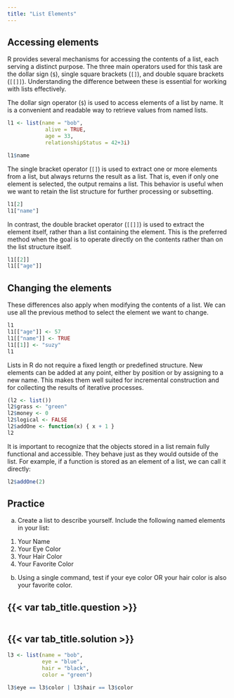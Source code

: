 ```yaml
---
title: "List Elements"
---
```


## Accessing elements

R provides several mechanisms for accessing the contents of a list, each serving a distinct purpose. The three main operators used for this task are the dollar sign (`$`), single square brackets (`[]`), and double square brackets (`[[]]`). Understanding the difference between these is essential for working with lists effectively.

The dollar sign operator (`$`) is used to access elements of a list by name. It is a convenient and readable way to retrieve values from named lists. 

```r
l1 <- list(name = "bob",
            alive = TRUE,
            age = 33,
            relationshipStatus = 42+3i)

l1$name
```

The single bracket operator (`[]`) is used to extract one or more elements from a list, but always returns the result as a list. That is, even if only one element is selected, the output remains a list. This behavior is useful when we want to retain the list structure for further processing or subsetting.

```r
l1[2]
l1["name"]
```

In contrast, the double bracket operator (`[[]]`) is used to extract the element itself, rather than a list containing the element. This is the preferred method when the goal is to operate directly on the contents rather than on the list structure itself.

```r
l1[[2]]
l1[["age"]]
```

## Changing the elements

These differences also apply when modifying the contents of a list. We can use all the previous method to select the element we want to change.

```r
l1
l1[["age"]] <- 57
l1[["name"]] <- TRUE
l1[[1]] <- "suzy"
l1
```

Lists in R do not require a fixed length or predefined structure. New elements can be added at any point, either by position or by assigning to a new name. This makes them well suited for incremental construction and for collecting the results of iterative processes.

```r
(l2 <- list())
l2$grass <- "green"
l2$money <- 0
l2$logical <- FALSE
l2$addOne <- function(x) { x + 1 }
l2
```

It is important to recognize that the objects stored in a list remain fully functional and accessible. They behave just as they would outside of the list. For example, if a function is stored as an element of a list, we can call it directly:

```r
l2$addOne(2)
```

::: practice

## Practice

a. Create a list to describe yourself. Include the following named elements in your list:
1. Your Name
2. Your Eye Color
3. Your Hair Color
5. Your Favorite Color

b. Using a single command, test if your eye color OR your hair color is also your favorite color.

:::: {.panel-tabset}
## {{< var tab_title.question >}}

```webr-r

```

## {{< var tab_title.solution >}}

```r

l3 <- list(name = "bob",
           eye = "blue",
           hair = "black",
           color = "green")

l3$eye == l3$color | l3$hair == l3$color
```
::::

:::





